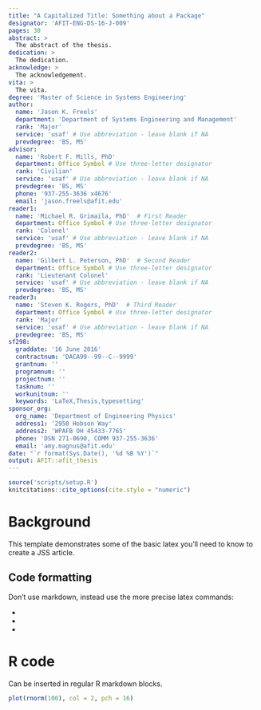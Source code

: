 ```yaml
---
title: "A Capitalized Title: Something about a Package"
designator: 'AFIT-ENG-DS-16-J-009'
pages: 30
abstract: >
  The abstract of the thesis.
dedication: >
  The dedication.
acknowledge: >
  The acknowledgement.
vita: >
  The vita.
degree: 'Master of Science in Systems Engineering'
author:
  name: 'Jason K. Freels'
  department: 'Department of Systems Engineering and Management'
  rank: 'Major'
  service: 'usaf' # Use abbreviation - leave blank if NA
  prevdegree: 'BS, MS'
advisor:
  name: 'Robert F. Mills, PhD'
  department: Office Symbol # Use three-letter designator
  rank: 'Civilian'
  service: 'usaf' # Use abbreviation - leave blank if NA
  prevdegree: 'BS, MS'
  phone: '937-255-3636 x4676'
  email: 'jason.freels@afit.edu'
reader1:
  name: 'Michael R. Grimaila, PhD'  # First Reader
  department: Office Symbol # Use three-letter designator
  rank: 'Colonel'
  service: 'usaf' # Use abbreviation - leave blank if NA
  prevdegree: 'BS, MS'
reader2:
  name: 'Gilbert L. Peterson, PhD'  # Second Reader
  department: Office Symbol # Use three-letter designator
  rank: 'Lieutenant Colonel'
  service: 'usaf' # Use abbreviation - leave blank if NA
  prevdegree: 'BS, MS'
reader3:
  name: 'Steven K. Rogers, PhD'  # Third Reader
  department: Office Symbol # Use three-letter designator
  rank: 'Major'
  service: 'usaf' # Use abbreviation - leave blank if NA
  prevdegree: 'BS, MS'
sf298:
  graddate: '16 June 2016'
  contractnum: 'DACA99--99--C--9999'
  grantnum: ''
  programnum: ''
  projectnum: ''
  tasknum: ''
  workunitnum: ''
  keywords: 'LaTeX,Thesis,typesetting'
sponsor_org:
  org_name: 'Department of Engineering Physics'
  address1: '2950 Hobson Way'
  address2: 'WPAFB OH 45433-7765'
  phone: 'DSN 271-0690, COMM 937-255-3636'
  email: 'amy.magnus@afit.edu'
date: "`r format(Sys.Date(), '%d %B %Y')`"
output: AFIT::afit_thesis
---
```


```r
source('scripts/setup.R')
knitcitations::cite_options(cite.style = "numeric")
```

\chapter{Introduction}

# Background

This template demonstrates some of the basic latex you'll need to know to create a JSS article.

## Code formatting

Don't use markdown, instead use the more precise latex commands:

* \proglang{Java}
* \pkg{plyr}
* \code{print("abc")}

# R code

Can be inserted in regular R markdown blocks.

```r
plot(rnorm(100), col = 2, pch = 16)
```

\chapter{Literature Review}


\chapter{Methodology}


\chapter{Analysis And Results}


\chapter{Conclusion}
